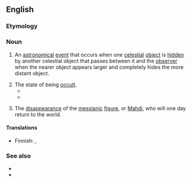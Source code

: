 ==English==

===Etymology===
{{suffix|en|occult|ation}}

===Noun===
{{en-noun}}

# {{lb|en|astronomy}} An [[astronomical]] [[event]] that occurs when one [[celestial]] [[object]] is [[hidden]] by another celestial object that passes between it and the [[observer]] when the nearer object appears larger and completely hides the more distant object.
# The state of being [[occult]].
#* {{quote-book|author=Jeffrey|passage=the reappearance of such an author after those long periods of '''occultation'''}}
#* {{quote-journal|journal=The Edinburgh New Philosophical Journal|year=1857|passage=In western Europe, the most celebrated instance of the '''occultation''' of a river was that of the Rhone, near Bellegarde, on the confines of France and Savoy, about 18 miles from Geneva; but, alas, on visiting this interesting spot in the autumn of 1855, I found that the ''Perte du Rhone'' no longer exists; for the Sardinian Government, in which territory it was, had blown up the rocky roof, beneath which it had been engulfed, in order to facilitate the conveyance of timber on the river.|url=https://books.google.com/books?id=S4B1C5lEkQcC&dq=%22occultation%22%20-astronomy%20-moon%20-venus%20-star%20-stars%20-planet%20-astronomical&pg=PA41#v=onepage&q=%22occultation%22%20-astronomy%20-moon%20-venus%20-star%20-stars%20-planet%20-astronomical&f=false|title=Occultation of Rivers|page=41}}
# {{lb|en|Shia|_|Islam}} The [[disappearance]] of the [[messianic]] [[figure]], or [[Mahdi]], who will one day return to the world.

====Translations====
{{trans-top|An astronomical event}}
* Finnish: {{t|fi|okkultaatio}}, {{qualifier|of a star}} {{t|fi|tähdenpeitto}}
{{trans-mid}}
{{trans-bottom}}

===See also===
* {{l|en|syzygy}}
* {{l|en|eclipse}}